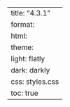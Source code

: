---
title: "4.3.1"
format:
    html:
        theme:
            light: flatly
            dark: darkly
        css: styles.css
        toc: true
---
